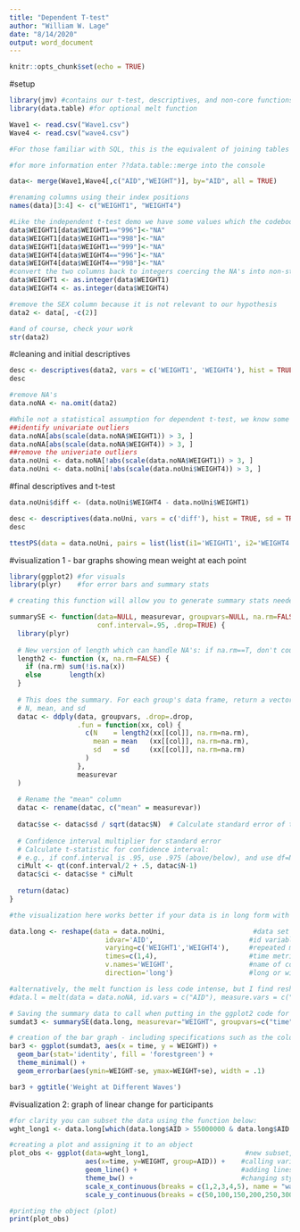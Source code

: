 ---
title: "Dependent T-test"
author: "William W. Lage"
date: "8/14/2020"
output: word_document
---

```{r setup, include=FALSE}
knitr::opts_chunk$set(echo = TRUE)
```
#setup
```{r library}
library(jmv) #contains our t-test, descriptives, and non-core functions
library(data.table) #for optional melt function
```

```{r import data}
Wave1 <- read.csv("Wave1.csv")
Wave4 <- read.csv("wave4.csv")
```

```{r combine the dataframes}
#For those familiar with SQL, this is the equivalent of joining tables but using an all join rather than a left or right join. Both are however available in this function by replacing "all" with "all.x" (left) or "all.y" (right). 

#for more information enter ??data.table::merge into the console

data<- merge(Wave1,Wave4[,c("AID","WEIGHT")], by="AID", all = TRUE)
```

```{r recoding and renaming}
#renaming columns using their index positions
names(data)[3:4] <- c("WEIGHT1", "WEIGHT4")

#Like the independent t-test demo we have some values which the codebook identifies as non-values
data$WEIGHT1[data$WEIGHT1=="996"]<-"NA"
data$WEIGHT1[data$WEIGHT1=="998"]<-"NA"
data$WEIGHT1[data$WEIGHT1=="999"]<-"NA"
data$WEIGHT4[data$WEIGHT4=="996"]<-"NA"
data$WEIGHT4[data$WEIGHT4=="998"]<-"NA"
#convert the two columns back to integers coercing the NA's into non-string values
data$WEIGHT1 <- as.integer(data$WEIGHT1)
data$WEIGHT4 <- as.integer(data$WEIGHT4)

#remove the SEX column because it is not relevant to our hypothesis
data2 <- data[, -c(2)]

#and of course, check your work
str(data2)
```
#cleaning and initial descriptives
```{r initial descriptives}
desc <- descriptives(data2, vars = c('WEIGHT1', 'WEIGHT4'), hist = TRUE, sd = TRUE, se = TRUE, skew = TRUE, kurt = TRUE)
desc
```
```{r cleaning}
#remove NA's
data.noNA <- na.omit(data2)

#While not a statistical assumption for dependent t-test, we know some of the values are off so we're going to remove them
##identify univariate outliers
data.noNA[abs(scale(data.noNA$WEIGHT1)) > 3, ]
data.noNA[abs(scale(data.noNA$WEIGHT4)) > 3, ]
##remove the univeriate outliers
data.noUni <- data.noNA[!abs(scale(data.noNA$WEIGHT1)) > 3, ]
data.noUni <- data.noUni[!abs(scale(data.noUni$WEIGHT4)) > 3, ]
```

#final descriptives and t-test
```{r normality of difference}
data.noUni$diff <- (data.noUni$WEIGHT4 - data.noUni$WEIGHT1)

desc <- descriptives(data.noUni, vars = c('diff'), hist = TRUE, sd = TRUE, se = TRUE, skew = TRUE, kurt = TRUE)
desc
```

```{r paired samples T-test}
ttestPS(data = data.noUni, pairs = list(list(i1='WEIGHT1', i2='WEIGHT4')), effectSize = TRUE, ci = TRUE, desc = TRUE)
```

#visualization 1 - bar graphs showing mean weight at each point
```{r visual library}
library(ggplot2) #for visuals
library(plyr)    #for error bars and summary stats
```

```{r summary function}
# creating this function will allow you to generate summary stats needed for visualization - mean scores, standard error, etc.

summarySE <- function(data=NULL, measurevar, groupvars=NULL, na.rm=FALSE,
                      conf.interval=.95, .drop=TRUE) {
  library(plyr)
  
  # New version of length which can handle NA's: if na.rm==T, don't count them
  length2 <- function (x, na.rm=FALSE) {
    if (na.rm) sum(!is.na(x))
    else       length(x)
  }
  
  # This does the summary. For each group's data frame, return a vector with
  # N, mean, and sd
  datac <- ddply(data, groupvars, .drop=.drop,
                 .fun = function(xx, col) {
                   c(N    = length2(xx[[col]], na.rm=na.rm),
                     mean = mean   (xx[[col]], na.rm=na.rm),
                     sd   = sd     (xx[[col]], na.rm=na.rm)
                   )
                 },
                 measurevar
  )
  
  # Rename the "mean" column    
  datac <- rename(datac, c("mean" = measurevar))
  
  datac$se <- datac$sd / sqrt(datac$N)  # Calculate standard error of the mean
  
  # Confidence interval multiplier for standard error
  # Calculate t-statistic for confidence interval: 
  # e.g., if conf.interval is .95, use .975 (above/below), and use df=N-1
  ciMult <- qt(conf.interval/2 + .5, datac$N-1)
  datac$ci <- datac$se * ciMult
  
  return(datac)
}
```

```{r wide to long}
#the visualization here works better if your data is in long form with different time points represented by different labels in a column. So this is how you shift your data to make multiple columns into one.

data.long <- reshape(data = data.noUni,                      #data set
                        idvar='AID',                        #id variable
                        varying=c('WEIGHT1','WEIGHT4'),     #repeated measures variables
                        times=c(1,4),                       #time metric/occasion variable
                        v.names='WEIGHT',                   #name of consolidated column
                        direction='long')                   #long or wide depending on needs

#alternatively, the melt function is less code intense, but I find reshape to be more versatile
#data.l = melt(data = data.noNA, id.vars = c("AID"), measure.vars = c("WEIGHT1", "WEIGHT4"))

# Saving the summary data to call when putting in the ggplot2 code for the graph (for geom_errorbar).
sumdat3 <- summarySE(data.long, measurevar="WEIGHT", groupvars=c("time"))
```


```{r bar graph}
# creation of the bar graph - including specifications such as the color, title, addition of error bars, etc. 
bar3 <- ggplot(sumdat3, aes(x = time, y = WEIGHT)) +
  geom_bar(stat='identity', fill = 'forestgreen') +
  theme_minimal() +
  geom_errorbar(aes(ymin=WEIGHT-se, ymax=WEIGHT+se), width = .1)

bar3 + ggtitle('Weight at Different Waves')

```

#visualization 2: graph of linear change for participants
```{r linear graph}
#for clarity you can subset the data using the function below:
wght_long1 <- data.long[which(data.long$AID > 55000000 & data.long$AID < 60000000), ]

#creating a plot and assigning it to an object 
plot_obs <- ggplot(data=wght_long1,                        #new subset, or full with data.long
                   aes(x=time, y=WEIGHT, group=AID)) +    #calling variables
                   geom_line() +                          #adding lines to plot
                   theme_bw() +                           #changing style/background
                   scale_x_continuous(breaks = c(1,2,3,4,5), name = "wave") +   #creating breaks in the x-axis and labeling the x-axis
                   scale_y_continuous(breaks = c(50,100,150,200,250,300,350,400), name = "Weight") #creating breaks in the y-axis and labeling the y-axis

#printing the object (plot)
print(plot_obs)
```